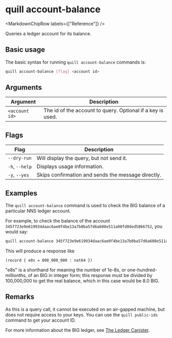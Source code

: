 
# quill account-balance

<MarkdownChipRow labels={["Reference"]} />

Queries a ledger account for its balance.

## Basic usage

The basic syntax for running `quill account-balance` commands is:

``` bash
quill account-balance [flag] <account id>
```

## Arguments

| Argument       | Description                                                |
|----------------|------------------------------------------------------------|
| `<account id>` | The id of the account to query. Optional if a key is used. |

## Flags

| Flag           | Description                                        |
|----------------|----------------------------------------------------|
| `--dry-run`    | Will display the query, but not send it.           |
| `-h`, `--help` | Displays usage information.                        |
| `-y`, `--yes`  | Skips confirmation and sends the message directly. |

## Examples

The `quill account-balance` command is used to check the BIG balance of a particular NNS ledger account.

For example, to check the balance of the account `345f723e9e619934daac6ae0f4be13a7b0ba57d6a608e511a00fd0ded5866752`, you would say:

```sh
quill account-balance 345f723e9e619934daac6ae0f4be13a7b0ba57d6a608e511a00fd0ded5866752
```

This will produce a response like 

```candid
(record { e8s = 800_000_000 : nat64 })
```

"e8s" is a shorthand for meaning the number of 1e-8s, or one-hundred-millionths, of an BIG in integer form; this response must be divided by 100,000,000 to get the real balance, which in this case would be 8.0 BIG.

## Remarks

As this is a query call, it cannot be executed on an air-gapped machine, but does not require access to your keys. You can use the `quill public-ids` command to get your account ID. 

For more information about the BIG ledger, see [The Ledger Canister].

[The Ledger Canister]: https://thebigfile.com/docs/current/references/ledger
